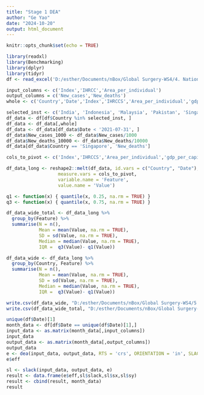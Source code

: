 ```yaml
---
title: "Stage 1 DEA"
author: "Ge Yao"
date: "2024-10-20"
output: html_document
---
```


```r
knitr::opts_chunk$set(echo = TRUE)
```

```r
library(readxl)
library(Benchmarking)
library(dplyr)
library(tidyr)
df <- read_excel('D:/esther/Documents/nBox/Global Surgery-WS4/4. National Level Study/GY national level analysis/Updated national level study/SFA paper/Stage 1 Data.xlsx', sheet = 'Sheet1')

input_columns <- c('Index','IHRCC','Area_per_individual')
output_columns = c('New_cases','New_deaths')
whole <- c('Country','Date','Index','IHRCCS','Area_per_individual','gdp_per_capita_N', 'New_cases','New_deaths')

selected_inst <- c('India', 'Indonesia', 'Malaysia', 'Pakistan', 'Singapore')
df_data <- df[df$Country %in% selected_inst, ]
df_data <- df_data[,whole]
df_data <- df_data[df_data$Date < '2021-07-31', ]
df_data$New_cases_1000 <- df_data$New_cases/1000
df_data$New_deaths_10000 <- df_data$New_deaths/10000
df_data[df_data$Country == 'Singapore', 'New_deaths']

cols_to_pivot <- c('Index','IHRCCS','Area_per_individual','gdp_per_capita_N', 'New_cases_1000','New_deaths_10000')

df_data_long <- reshape2::melt(df_data, id.vars = c("Country", "Date"), 
                   measure.vars = cols_to_pivot, 
                   variable.name = 'Feature', 
                   value.name = 'Value')

q1 <- function(x) { quantile(x, 0.25, na.rm = TRUE) }
q3 <- function(x) { quantile(x, 0.75, na.rm = TRUE) }

df_data_wide_total <- df_data_long %>%
  group_by(Feature) %>%
  summarise(N = n(),
            Mean = mean(Value, na.rm = TRUE),
            SD = sd(Value, na.rm = TRUE),
            Median = median(Value, na.rm = TRUE),
            IQR =  q3(Value)- q1(Value))

df_data_wide <- df_data_long %>%
  group_by(Country, Feature) %>%
  summarise(N = n(),
            Mean = mean(Value, na.rm = TRUE),
            SD = sd(Value, na.rm = TRUE),
            Median = median(Value, na.rm = TRUE),
            IQR =  q3(Value)- q1(Value))

write.csv(df_data_wide, "D:/esther/Documents/nBox/Global Surgery-WS4/5. Hospital Level Study/SFA/7. Data summary/Stage1_data.csv", row.names=FALSE)
write.csv(df_data_wide_total, "D:/esther/Documents/nBox/Global Surgery-WS4/5. Hospital Level Study/SFA/7. Data summary/Stage1_data_total.csv", row.names=FALSE)
```

```r
unique(df$Date)[1]
month_data <- df[df$Date == unique(df$Date)[1],]
input_data <- as.matrix(month_data[,input_columns])
input_data
output_data <- as.matrix(month_data[,output_columns])
output_data
e <- dea(input_data, output_data, RTS = 'crs', ORIENTATION = 'in', SLACK = TRUE)
e$eff

sl <- slack(input_data, output_data, e)
result <- data.frame(e$eff,sl$slack,sl$sx,sl$sy)
result <- cbind(result, month_data)
result  
```
